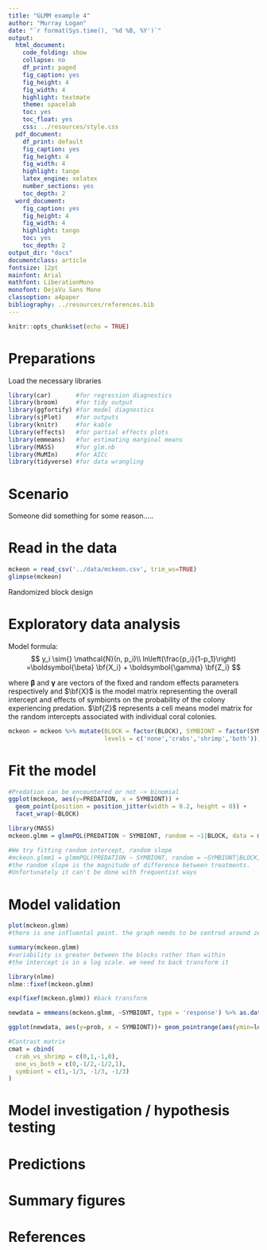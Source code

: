 ```yaml
---
title: "GLMM example 4"
author: "Murray Logan"
date: "`r format(Sys.time(), '%d %B, %Y')`"
output:
  html_document:
    code_folding: show
    collapse: no
    df_print: paged
    fig_caption: yes
    fig_height: 4
    fig_width: 4
    highlight: textmate
    theme: spacelab
    toc: yes
    toc_float: yes
    css: ../resources/style.css
  pdf_document:
    df_print: default
    fig_caption: yes
    fig_height: 4
    fig_width: 4
    highlight: tango
    latex_engine: xelatex
    number_sections: yes
    toc_depth: 2
  word_document:
    fig_caption: yes
    fig_height: 4
    fig_width: 4
    highlight: tango
    toc: yes
    toc_depth: 2
output_dir: "docs"
documentclass: article
fontsize: 12pt
mainfont: Arial
mathfont: LiberationMono
monofont: DejaVu Sans Mono
classoption: a4paper
bibliography: ../resources/references.bib
---
```


```r
knitr::opts_chunk$set(echo = TRUE)
```

# Preparations

Load the necessary libraries

```r
library(car)       #for regression diagnostics
library(broom)     #for tidy output
library(ggfortify) #for model diagnostics
library(sjPlot)    #for outputs
library(knitr)     #for kable
library(effects)   #for partial effects plots
library(emmeans)   #for estimating marginal means
library(MASS)      #for glm.nb
library(MuMIn)     #for AICc
library(tidyverse) #for data wrangling
```

# Scenario

Someone did something for some reason.....

# Read in the data

```r
mckeon = read_csv('../data/mckeon.csv', trim_ws=TRUE)
glimpse(mckeon)
```

Randomized block design

# Exploratory data analysis

Model formula:
$$
y_i \sim{} \mathcal{N}(n, p_i)\\
ln\left(\frac{p_i}{1-p_1}\right) =\boldsymbol{\beta} \bf{X_i} + \boldsymbol{\gamma} \bf{Z_i}
$$

where $\boldsymbol{\beta}$ and $\boldsymbol{\gamma}$ are vectors of the fixed and random effects parameters respectively 
and $\bf{X}$ is the model matrix representing the overall intercept and effects of symbionts on the probability of the colony experiencing predation.
$\bf{Z}$ represents a cell means model matrix for the random intercepts associated with individual coral colonies.

```r
mckeon = mckeon %>% mutate(BLOCK = factor(BLOCK), SYMBIONT = factor(SYMBIONT,
                           levels = c('none','crabs','shrimp','both'))) #changes the order
```

# Fit the model
```r
#Predation can be encountered or not -> binomial
ggplot(mckeon, aes(y=PREDATION, x = SYMBIONT)) + 
  geom_point(position = position_jitter(width = 0.2, height = 0)) +
  facet_wrap(~BLOCK)
```
```r
library(MASS)
mckeon.glmm = glmmPQL(PREDATION ~ SYMBIONT, random = ~1|BLOCK, data = mckeon, family = binomial(link = 'logit'))
```
```r
#We try fitting random intercept, random slope
#mckeon.glmm1 = glmmPQL(PREDATION ~ SYMBIONT, random = ~SYMBIONT|BLOCK, data = mckeon, family = binomial(link = 'logit'), control = lmeControl(opt = 'optim'))
#the random slope is the magnitude of difference between treatments. 
#Unfortunately it can't be done with frequentist ways
```

# Model validation

```r
plot(mckeon.glmm)
#there is one influental point. the graph needs to be centred around zero, with one suspicious observation.
```

```r
summary(mckeon.glmm)
#variability is greater between the blocks rather than within 
#the intercept is in a log scale. we need to back transform it
```
```r
library(nlme)
nlme::fixef(mckeon.glmm)
```

```r
exp(fixef(mckeon.glmm)) #back transform
```

```r
newdata = emmeans(mckeon.glmm, ~SYMBIONT, type = 'response') %>% as.data.frame()

ggplot(newdata, aes(y=prob, x = SYMBIONT))+ geom_pointrange(aes(ymin=lower.CL, ymax = upper.CL))
```


```r
#Contrast matrix
cmat = cbind(
  crab_vs_shrimp = c(0,1,-1,0),
  one_vs_both = c(0,-1/2,-1/2,1),
  symbiont = c(1,-1/3, -1/3, -1/3)
)
```

# Model investigation / hypothesis testing

# Predictions

# Summary figures

# References
